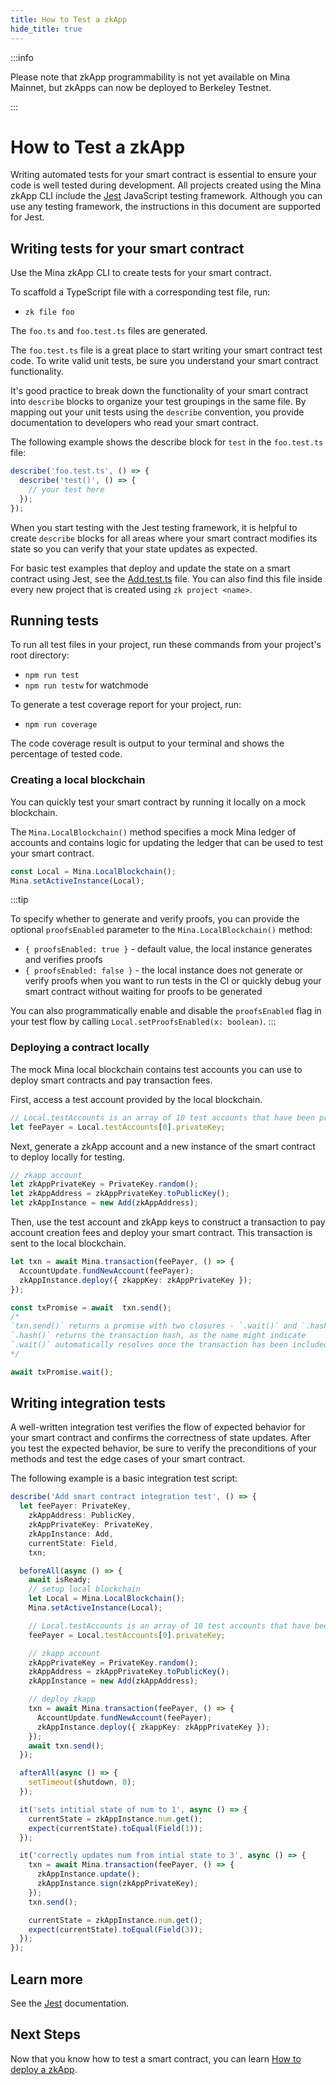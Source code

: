 ```yaml
---
title: How to Test a zkApp
hide_title: true
---
```


:::info

Please note that zkApp programmability is not yet available on Mina Mainnet, but
zkApps can now be deployed to Berkeley Testnet.

:::

# How to Test a zkApp

Writing automated tests for your smart contract is essential to ensure your code is well tested during development. All projects created using the Mina zkApp CLI include the [Jest](https://jestjs.io/) JavaScript testing framework. Although you can use any testing framework, the instructions in this document are supported for Jest.

## Writing tests for your smart contract

Use the Mina zkApp CLI to create tests for your smart contract.

To scaffold a TypeScript file with a corresponding test file, run:

- `zk file foo`

The `foo.ts` and `foo.test.ts` files are generated.

The `foo.test.ts` file is a great place to start writing your smart contract test code. To write valid unit tests, be sure you understand your smart contract functionality.

It's good practice to break down the functionality of your smart contract into `describe` blocks to organize your test groupings in the same file. By mapping out your unit tests using the `describe` convention, you provide documentation to developers who read your smart contract.

The following example shows the describe block for `test` in the `foo.test.ts` file:

```ts
describe('foo.test.ts', () => {
  describe('test()', () => {
    // your test here
  });
});
```

When you start testing with the Jest testing framework, it is helpful to create `describe` blocks for all areas where your smart contract modifies its state so you can verify that your state updates as expected.

For basic test examples that deploy and update the state on a smart contract using Jest, see the [Add.test.ts](https://github.com/o1-labs/zkapp-cli/blob/main/templates/project-ts/src/Add.test.ts) file. You can also find this file inside every new project that is created using `zk project <name>`.

## Running tests

To run all test files in your project, run these commands from your project's root directory:

- `npm run test` 
- `npm run testw` for watchmode

To generate a test coverage report for your project, run:

- `npm run coverage`

The code coverage result is output to your terminal and shows the percentage of tested code.

### Creating a local blockchain

You can quickly test your smart contract by running it locally on a mock blockchain.

The `Mina.LocalBlockchain()` method specifies a mock Mina ledger of accounts and contains logic for updating the ledger that can be used to test your smart contract.

```ts
const Local = Mina.LocalBlockchain();
Mina.setActiveInstance(Local);
```

:::tip

To specify whether to generate and verify proofs, you can provide the optional `proofsEnabled` parameter to the `Mina.LocalBlockchain()` method:

- `{ proofsEnabled: true }` - default value, the local instance generates and verifies proofs
- `{ proofsEnabled: false }` - the local instance does not generate or verify proofs when you want to run tests in the CI or quickly debug your smart contract without waiting for proofs to be generated

You can also programmatically enable and disable the `proofsEnabled` flag in your test flow by calling `Local.setProofsEnabled(x: boolean)`.
:::

### Deploying a contract locally

The mock Mina local blockchain contains test accounts you can use to deploy smart contracts and pay transaction fees.

First, access a test account provided by the local blockchain.

```ts
// Local.testAccounts is an array of 10 test accounts that have been pre-filled with Mina
let feePayer = Local.testAccounts[0].privateKey;
```

Next, generate a zkApp account and a new instance of the smart contract to deploy locally for testing.

```ts
// zkapp account
let zkAppPrivateKey = PrivateKey.random();
let zkAppAddress = zkAppPrivateKey.toPublicKey();
let zkAppInstance = new Add(zkAppAddress);
```

Then, use the test account and zkApp keys to construct a transaction to pay account creation fees and deploy your smart contract. This transaction is sent to the local blockchain.

```ts
let txn = await Mina.transaction(feePayer, () => {
  AccountUpdate.fundNewAccount(feePayer);
  zkAppInstance.deploy({ zkappKey: zkAppPrivateKey });
});

const txPromise = await  txn.send();
/*
`txn.send()` returns a promise with two closures - `.wait()` and `.hash()`
`.hash()` returns the transaction hash, as the name might indicate
`.wait()` automatically resolves once the transaction has been included in a block. this is redundant for the LocalBlockchain, but very helpful for live testnets
*/

await txPromise.wait();

```

## Writing integration tests

A well-written integration test verifies the flow of expected behavior for your smart contract and confirms the correctness of state updates. After you test the expected behavior, be sure to verify the preconditions of your methods and test the edge cases of your smart contract.

The following example is a basic integration test script:

```ts
describe('Add smart contract integration test', () => {
  let feePayer: PrivateKey,
    zkAppAddress: PublicKey,
    zkAppPrivateKey: PrivateKey,
    zkAppInstance: Add,
    currentState: Field,
    txn;

  beforeAll(async () => {
    await isReady;
    // setup local blockchain
    let Local = Mina.LocalBlockchain();
    Mina.setActiveInstance(Local);

    // Local.testAccounts is an array of 10 test accounts that have been pre-filled with Mina
    feePayer = Local.testAccounts[0].privateKey;

    // zkapp account
    zkAppPrivateKey = PrivateKey.random();
    zkAppAddress = zkAppPrivateKey.toPublicKey();
    zkAppInstance = new Add(zkAppAddress);

    // deploy zkapp
    txn = await Mina.transaction(feePayer, () => {
      AccountUpdate.fundNewAccount(feePayer);
      zkAppInstance.deploy({ zkappKey: zkAppPrivateKey });
    });
    await txn.send();
  });

  afterAll(async () => {
    setTimeout(shutdown, 0);
  });

  it('sets intitial state of num to 1', async () => {
    currentState = zkAppInstance.num.get();
    expect(currentState).toEqual(Field(1));
  });

  it('correctly updates num from intial state to 3', async () => {
    txn = await Mina.transaction(feePayer, () => {
      zkAppInstance.update();
      zkAppInstance.sign(zkAppPrivateKey);
    });
    txn.send();

    currentState = zkAppInstance.num.get();
    expect(currentState).toEqual(Field(3));
  });
});
```

## Learn more

See the [Jest](https://jestjs.io/docs/getting-started) documentation.

## Next Steps

Now that you know how to test a smart contract, you can learn [How to deploy a zkApp](how-to-deploy-a-zkapp).
